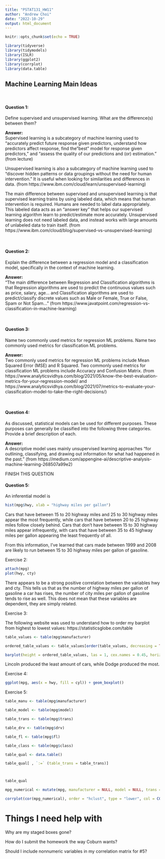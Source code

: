 ```yaml
---
title: "PSTAT131_HW11"
author: "Andrew Choi"
date: "2022-10-29"
output: html_document
---
```


```r

knitr::opts_chunk$set(echo = TRUE)

library(tidyverse)
library(tidymodels)
library(ISLR)
library(ggplot2)
library(corrplot)
library(data.table)

```

## Machine Learning Main Ideas

<br>

#### Question 1:
Define supervised and unsupervised learning. What are the difference(s) between them?

**Answer:** 
<br>
Supervised learning is a subcategory of machine learning used to "accurately predict future response given predictors, understand how predictors affect response, find the "best" model for response given predictors," and "assess the quality of our predictions and (or) estimation."
(from lecture)

Unsupervised learning is also a subcategory of machine learning used to "discover hidden patterns or data groupings without the need for human intervention." It is useful when looking for similarities and differences in data.
(from https://www.ibm.com/cloud/learn/unsupervised-learning)

The main difference between supervised and unsupervised learning is that supervised learning trains by using labeled data, which means that human intervention is required. Humans are needed to label data appropriately. This labeled data acts as an "answer key" that helps our supervised learning algorithm learn to predict/estimate more accurately. Unsupervised learning does not need labeled data, and instead works with large amounts of unlabeled data to train itself.
(from https://www.ibm.com/cloud/blog/supervised-vs-unsupervised-learning)


<br>


#### Question 2:
Explain the difference between a regression model and a classification model, specifically in the context of machine learning.

**Answer:**
<br>
"The main difference between Regression and Classification algorithms is that Regression algorithms are used to predict the continuous values such as price, salary, age... and Classification algorithms are used to predict/classify discrete values such as Male or Female, True or False, Spam or Not Spam..."
(from https://www.javatpoint.com/regression-vs-classification-in-machine-learning)


<br>


#### Question 3:
Name two commonly used metrics for regression ML problems. Name two commonly used metrics for classification ML problems.

**Answer:**
<br>
Two commonly used metrics for regression ML problems include Mean Squared Error (MSE) and R Squared. Two commonly used metrics for classification ML problems include Accuracy and Confusion Matrix.
(from https://www.analyticsvidhya.com/blog/2021/05/know-the-best-evaluation-metrics-for-your-regression-model/ and https://www.analyticsvidhya.com/blog/2021/07/metrics-to-evaluate-your-classification-model-to-take-the-right-decisions/)


<br>


#### Question 4:
As discussed, statistical models can be used for different purposes. These purposes can generally be classified into the following three categories. Provide a brief description of each.

**Answer:**
<br>
A descriptive model uses mainly unsupervised learning approaches "for outlining, classifying, and drawing out information for what had happened in the past."
(from https://medium.com/appengine-ai/descriptive-analysis-machine-learning-268507a99e2)

  FINISH THIS QUESTION
<br>


#### Question 5:



An inferential model is 


```R

hist(mpg$hwy, xlab = "highway miles per gallon")

```



Cars that have between 15 to 20 highway miles and 25 to 30 highway miles appear the most frequently, while cars that have between 20 to 25 highway miles follow closely behind. Cars that don't have between 15 to 30 highway miles appear infrequently, with cars that have between 35 to 45 highway miles per gallon appearing the least frequently of all. 

From this information, I've learned that cars made between 1999 and 2008 are likely to run between 15 to 30 highway miles per gallon of gasoline.



Exercise 2:


```R

attach(mpg)
plot(hwy, cty)

```



There appears to be a strong positive correlation between the variables hwy and cty. This tells us that as the number of highway miles per gallon of gasoline a car has rises, the number of city miles per gallon of gasoline tends to rise as well. This does not mean that these variables are dependent, they are simply related.



Exercise 3:


The following website was used to understand how to order my barplot from highest to lowest values: 
https://statisticsglobe.com/table


```R

table_values <- table(mpg$manufacturer)

ordered_table_values <- table_values[order(table_values, decreasing = TRUE)]

barplot(height = ordered_table_values, las = 1, cex.names = 0.45, horiz = TRUE)

```



Lincoln produced the least amount of cars, while Dodge produced the most.



Exercise 4:



```R

ggplot(mpg, aes(x = hwy, fill = cyl)) + geom_boxplot()

```



Exercise 5:



```R

table_manu <- table(mpg$manufacturer)

table_model <- table(mpg$model)

table_trans <- table(mpg$trans)

table_drv <- table(mpg$drv)

table_fl <- table(mpg$fl)

table_class <- table(mpg$class)

table_qual <- data.table()

table_qual[ , `:=` (table_trans = table_trans)]



table_qual

mpg_numerical <- mutate(mpg, manufacturer = NULL, model = NULL, trans = NULL, drv = NULL, fl = NULL, class = NULL)

corrplot(cor(mpg_numerical), order = "hclust", type = "lower", col = COL2("PRGn"), tl.col = "black")

```

# Things I need help with
Why are my staged boxes gone?

How do I submit the homework the way Coburn wants?

Should I include nonnumeric variables in my correlation matrix for #5?